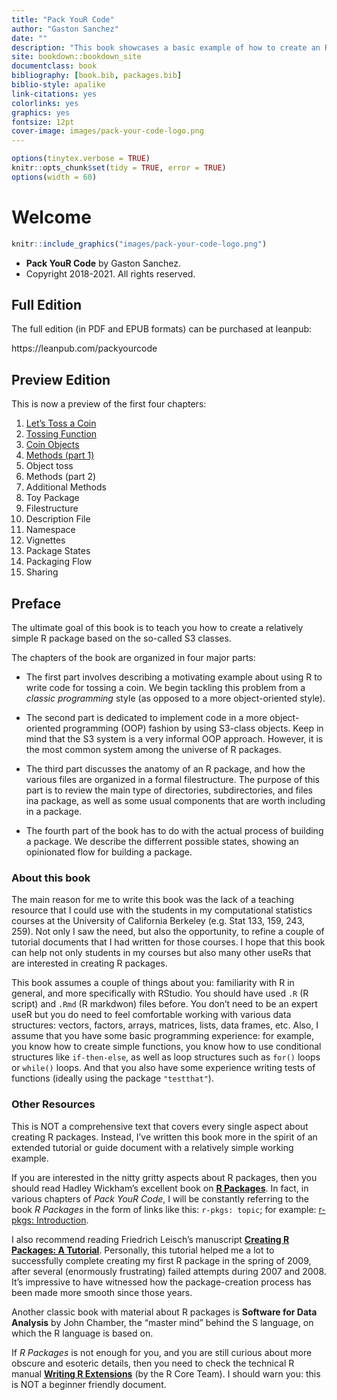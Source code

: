 ```yaml
--- 
title: "Pack YouR Code"
author: "Gaston Sanchez"
date: ""
description: "This book showcases a basic example of how to create an R package based on S3 classes."
site: bookdown::bookdown_site
documentclass: book
bibliography: [book.bib, packages.bib]
biblio-style: apalike
link-citations: yes
colorlinks: yes
graphics: yes
fontsize: 12pt
cover-image: images/pack-your-code-logo.png
---
```


```r
options(tinytex.verbose = TRUE)
knitr::opts_chunk$set(tidy = TRUE, error = TRUE)
options(width = 60)
```

# Welcome {-}

```r
knitr::include_graphics("images/pack-your-code-logo.png")
```

- __Pack YouR Code__ by Gaston Sanchez.
- Copyright 2018-2021. All rights reserved.


## Full Edition {-}

The full edition (in PDF and EPUB formats) can be purchased at leanpub:

https://leanpub.com/packyourcode


## Preview Edition {-}

This is now a preview of the first four chapters:

1) [Let's Toss a Coin](#intro)
2) [Tossing Function](#function)
3) [Coin Objects](#aboutpls)
4) [Methods (part 1)](#timeline)
5) Object toss
6) Methods (part 2)
7) Additional Methods
8) Toy Package
9) Filestructure
10) Description File
11) Namespace
12) Vignettes
13) Package States
14) Packaging Flow
15) Sharing


## Preface {-}

The ultimate goal of this book is to teach you how to create a relatively simple 
R package based on the so-called S3 classes. 

The chapters of the book are organized in four major parts:

- The first part involves describing a motivating example about using R to write 
code for tossing a coin. We begin tackling this problem from a 
_classic programming_ style (as opposed to a more object-oriented style).

- The second part is dedicated to implement code in a more object-oriented 
programming (OOP) fashion by using S3-class objects. Keep in mind that the S3 
system is a very informal OOP approach. However, it is the most common system 
among the universe of R packages.

- The third part discusses the anatomy of an R package, and how the various 
files are organized in a formal filestructure. The purpose of this part is to
review the main type of directories, subdirectories, and files ina package, as 
well as some usual components that are worth including in a package. 

- The fourth part of the book has to do with the actual process of building 
a package. We describe the differrent possible states, showing an opinionated 
flow for building a package.



### About this book {-}

The main reason for me to write this book was the lack of a teaching resource 
that I could use with the students in my computational statistics courses at the 
University of California Berkeley (e.g. Stat 133, 159, 243, 259). Not only I 
saw the need, but also the opportunity, to refine a couple of tutorial documents 
that I had written for those courses. I hope that this book can help not only 
students in my courses but also many other useRs that are interested in creating 
R packages.

This book assumes a couple of things about you: familiarity with R in general, 
and more specifically with RStudio. You should have used `.R` (R script) and 
`.Rmd` (R markdwon) files before. You don't need to be an expert useR but you 
do need to feel comfortable working with various data structures: vectors, 
factors, arrays, matrices, lists, data frames, etc. Also, I assume that you have 
some basic programming experience: for example, you know how to create simple 
functions, you know how to use conditional structures like `if-then-else`, as 
well as loop structures such as `for()` loops or `while()` loops. And that you 
also have some experience writing tests of functions (ideally using the package 
`"testthat"`).



### Other Resources {-}

This is NOT a comprehensive text that covers every single aspect about creating 
R packages. Instead, I've written this book more in the spirit of an extended 
tutorial or guide document with a relatively simple working example.

If you are interested in the nitty gritty aspects about R packages, then you 
should read Hadley Wickham's excellent book on 
__[R Packages](http://r-pkgs.had.co.nz/package.html)__. In fact, in various 
chapters of _Pack YouR Code_, I will be constantly referring to the book 
_R Packages_ in the form of links like this: `r-pkgs: topic`; for example: 
[r-pkgs: Introduction](http://r-pkgs.had.co.nz/intro.html).

I also recommend reading Friedrich Leisch's manuscript 
__[Creating R Packages: A Tutorial](https://cran.r-project.org/doc/contrib/Leisch-CreatingPackages.pdf)__. 
Personally, this tutorial helped me a lot to successfully complete creating my 
first R package in the spring of 2009, after several (enormously frustrating) 
failed attempts during 2007 and 2008. It's impressive to have witnessed how the 
package-creation process has been made more smooth since those years.

Another classic book with material about R packages is 
__Software for Data Analysis__ by John Chamber, the "master mind" behind the S 
language, on which the R language is based on.

If _R Packages_ is not enough for you, and you are still curious about more 
obscure and esoteric details, then you need to check the technical R manual 
__[Writing R Extensions](https://cran.r-project.org/doc/manuals/r-release/R-exts.html)__ 
(by the R Core Team). I should warn you: this is NOT a beginner friendly document.

